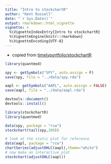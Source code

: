 ```yaml
---
title: "Intro to stockchartR"
author: "Kent Russell"
date: "`r Sys.Date()`"
output: rmarkdown::html_vignette
vignette: >
  %\VignetteIndexEntry{Intro to stockchartR}
  %\VignetteEngine{knitr::rmarkdown}
  %\VignetteEncoding{UTF-8}
---
```


- copied from [timelyportfolio/stockchartR](https://raw.githubusercontent.com/timelyportfolio/stockchartR/master/README.md)

```r
library(quantmod)

spy <- getSymbols("SPY", auto.assign = F)
save(spy, file = "../data/spy.rda")

aapl <- getSymbols("AAPL", auto.assign = FALSE)
save(aapl, file = "../data/aapl.rda")

devtools::document()
devtools::install()
```

```r
library(stockchartR)
library(quantmod)

data(spy, package = "rcw")
stockchart(tail(spy,200))

# look at the static plot for reference
data(aapl, package = "rcw")
chartSeries(adjustOHLC(aapl),theme="white")
# now make an interactive plot
stockchart(adjustOHLC(aapl))
```
